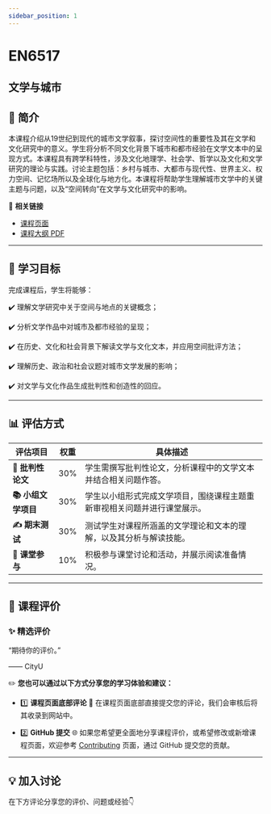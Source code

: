 ```yaml
---
sidebar_position: 1
---
```


# EN6517
## 文学与城市

## **📘 简介**
本课程介绍从19世纪到现代的城市文学叙事，探讨空间性的重要性及其在文学和文化研究中的意义。学生将分析不同文化背景下城市和都市经验在文学文本中的呈现方式。本课程具有跨学科特性，涉及文化地理学、社会学、哲学以及文化和文学研究的理论与实践。讨论主题包括：乡村与城市、大都市与现代性、世界主义、权力空间、记忆场所以及全球化与地方化。本课程将帮助学生理解城市文学中的关键主题与问题，以及“空间转向”在文学与文化研究中的影响。

🔗 **相关链接**
- [课程页面](https://www.cityu.edu.hk/catalogue/pg/202425/course/EN6517.htm)
- [课程大纲 PDF](https://www.cityu.edu.hk/catalogue/pg/202425/course/EN6517.pdf)

---

## **🎯 学习目标**

完成课程后，学生将能够：

✔️ 理解文学研究中关于空间与地点的关键概念；

✔️ 分析文学作品中对城市及都市经验的呈现；

✔️ 在历史、文化和社会背景下解读文学与文化文本，并应用空间批评方法；

✔️ 理解历史、政治和社会议题对城市文学发展的影响；

✔️ 对文学与文化作品生成批判性和创造性的回应。

---

## **📊 评估方式**

| **评估项目**            | **权重** | **具体描述**                                                                                     |
|------------------------|---------|-----------------------------------------------------------------------------------------------|
| **📝 批判性论文**       | 30%     | 学生需撰写批判性论文，分析课程中的文学文本并结合相关问题作答。                                               |
| **📚 小组文学项目**      | 30%     | 学生以小组形式完成文学项目，围绕课程主题重新审视相关问题并进行课堂展示。                                        |
| **✍️ 期末测试**         | 30%     | 测试学生对课程所涵盖的文学理论和文本的理解，以及其分析与解读技能。                                              |
| **💬 课堂参与**          | 10%     | 积极参与课堂讨论和活动，并展示阅读准备情况。                                                        |

---

## **💬 课程评价**

### ✨ **精选评价**
<div className={commentStyles.commentBox}>
    <p className={commentStyles.commentText}>
        “期待你的评价。”
    </p>
    <p className={commentStyles.commentAuthor}>—— CityU</p>
</div>

✏️ **您也可以通过以下方式分享您的学习体验和建议：**

- 1️⃣ **课程页面底部评论**
💬 在课程页面底部直接提交您的评论，我们会审核后将其收录到网站中。

- 2️⃣ **GitHub 提交**
🌐 如果您希望更全面地分享课程评价，或希望修改或新增课程页面，欢迎参考 [Contributing](https://penjc.github.io/cityU-navigator/contributing) 页面，通过 GitHub 提交您的贡献。

---

## **💡 加入讨论**

在下方评论分享您的评价、问题或经验👇
<Utterances />
